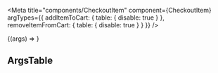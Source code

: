 


<Meta
  title="components/CheckoutItem"
  component={CheckoutItem}
  argTypes={{
    addItemToCart: {
      table: {
        disable: true
      }
    },
    removeItemFromCart: {
      table: {
        disable: true
      }
    }
  }}
/>

<Canvas>
  <Story
    name="CheckoutItem"
    args={{
      name: 'Name',
      count: 1,
      addItemToCart: addItemToCart,
      removeItemFromCart: removeItemFromCart
    }}
  >
    {(args) => <CheckoutItem {...args} />}
  </Story>
</Canvas>

## ArgsTable

<ArgsTable of={CheckoutItem} />
